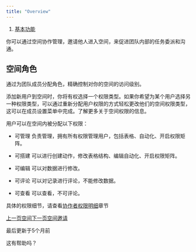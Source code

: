 ```yaml
---
title: "Overview"
---
```


1. [基本功能](/ji-ben-gong-neng)

你可以通过空间协作管理，邀请他人进入空间，来促进团队内部的任务委派和沟通。

## 空间角色

通过为团队成员分配角色，精确控制对你的空间的访问级别。

添加新用户到空间时，你将有权选择一个权限类型。如果你希望为某个用户选择另一种权限类型，可以通过重新分配用户权限的方式轻松更改他们的空间权限类型，这可以在成员设置菜单中完成。了解更多关于空间权限的信息。

用户可以在空间内被分配以下权限：

* 可管理 负责管理，拥有所有权限管理用户，包括表格、自动化、开启权限矩阵。

* 可搭建 可以进行创建动作，修改表格结构、编辑自动化、开启权限矩阵。

* 可编辑 可以对数据进行修改。

* 可评论 可以对记录进行评论，不能修改数据。

* 可查看 可以查看，不可评论。

具体的权限细节，请查看[协作者权限明细](/ji-ben-gong-neng/xie-zuo/xie-zuo-quan-xian)章节

[上一页空间](/ji-ben-gong-neng/gong-zuo-qu)[下一页空间邀请](/ji-ben-gong-neng/xie-zuo/kong-jian-yao-qing)

最后更新于5个月前

这有帮助吗？
